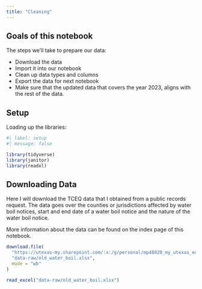 ```yaml
---
title: "Cleaning"
---
```


## Goals of this notebook

The steps we'll take to prepare our data:

- Download the data
- Import it into our notebook
- Clean up data types and columns
- Export the data for next notebook
- Make sure that the updated data that covers the year 2023, aligns with the rest of the data. 

## Setup 

Loading up the libraries: 

```r
#| label: setup
#| message: false

library(tidyverse)
library(janitor)
library(readxl)
```


## Downloading Data 

Here I will download the TCEQ data that I obtained from a public records request. The data goes over the counties or jurisdictions affected by water boil notices, start and end date of a water boil notice and the nature of the water boil notice. 

More information about the data can be found on the index page of this notebook. 

```r
download.file(
  "https://utexas-my.sharepoint.com/:x:/g/personal/mp48828_my_utexas_edu/EZZunjkd_7dLmH6EduWTVu4BFVPcKRpeGRoLIYyfYyrG7w?e=8pRzRN",
  "data-raw/old_water_boil.xlsx",
  mode = "wb"
)
```
```r
read_excel("data-raw/old_water_boil.xlsx")
```




